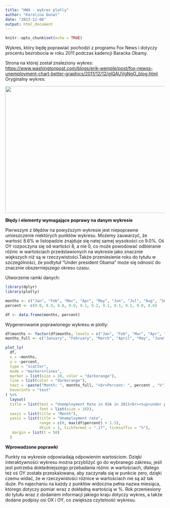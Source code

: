```yaml
---
title: "HW4 - wykres plotly"
author: "Karolina Dunal"
date: "2023-12-08"
output: html_document
---
```


```r
knitr::opts_chunk$set(echo = TRUE)
```

Wykres, który będę poprawiać pochodzi z programu Fox News i dotyczy
procentu bezrobocia w roku 2011 podczas kadencji Baracka Obamy.

Strona na której został znaleziony wykres: <https://www.washingtonpost.com/blogs/erik-wemple/post/fox-newss-unemployment-chart-better-graphics/2011/12/12/gIQAUVgNqO_blog.html>
Oryginalny wykres:

<div style="text-align: center;">
  <img src="/Users/Karolina/Desktop/uni/3_semestr/TWD/DunalKarolina/unemployment_fox.png" width="600" height="400">
</div>

**Błędy i elementy wymagające poprawy na danym wykresie**

Pierwszym z błędów na powyższym wykresie jest niepoprawne umieszczenie niektórych punktów wykresu. Możemy zauwarzyć, że wartość 8.6% w listopadzie znajduje się natej samej wysokości co 9.0%. Oś OY rozpoczyna się od wartości 8, a nie 0, co może powodować odbieranie różnic w wartościach przedstawionych na wykresie jako znacznie większych niż są w rzeczywistości.Także przeniesienie roku do tytułu w szczególności, że podtytuł "Under president Obama" może się odnosić do znacznie obszerniejszego okresu czasu.

Utworzenie ramki danych:
``` r
library(dplyr)
library(plotly)

months <- c("Jan", "Feb", "Mar", "Apr", "May", "Jun", "Jul", "Aug", "Sep", "Oct", "Nov")
percent <- c(9.0, 8.9, 8.8, 9.0, 9.1, 9.2, 9.1, 9.1, 9.1, 9.0, 8.6)

df <- data.frame(months, percent)
```

Wygenerowanie poprawionego wykresu w plotly:
``` r
df$months <- factor(df$months, levels = c("Jan", "Feb", "Mar", "Apr", "May", "Jun", "Jul", "Aug", "Sep", "Oct", "Nov"))
months_full <- c("January", "February", "March", "April", "May", "June", "July","August", "September", "October", "November")

plot_ly(
  df,
  x = ~months,
  y = ~percent,
  type = "scatter",
  mode = "markers+lines",
  marker = list(size = 10, color = "darkorange"),
  line = list(color = "darkorange"),
  text = ~paste("Month: ", months_full, "<br>Percent: ", percent , "%"),
  hoverinfo = "text"
) %>% 
  layout(
  title = list(text = "Unemployment Rate in USA in 2011<br><sup>under president Obama<br><sup>",
               font = list(size = 18)),
  xaxis = list(title = "Month"),
  yaxis = list(title = "Unemployment rate", 
               range = c(0, max(df$percent) + 1.5), 
               dtick = 1, tickformat = ".1f", ticksuffix = "%"),
   margin = list(t = 50)
  )
```

**Wprowadzone poprawki**

Punkty na wykresie odpowiadają odpowienim wartościom. Dzięki interaktywności wykresu można przybliżyć go do wybranego zakresu, jeśli jest potrzeba dokładniejszego przebadania różnic w wartościach, dlatego też oś OY została przeskalowana, aby zaczynała się w punkcie zero, dzięki czemu widać, że w rzeczywistości różnice w wartościach nie są aż tak duże. Po najechaniu na każdy z punktów widoczna pełna nazwa miesiąca, którego dotyczy pomiar wraz z dokładną wartością w %. Rok przeniesiony do tytułu wraz z dodaniem informacji jakiego kraju dotyczy wykres, a także dodane podpisy osi OX i OY, co zwiększa czytelność wykresu.

